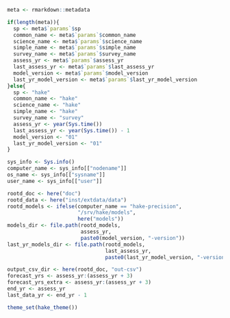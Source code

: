 ```r

meta <- rmarkdown::metadata

if(length(meta)){
  sp <- meta$`params`$sp
  common_name <- meta$`params`$common_name
  science_name <- meta$`params`$science_name
  simple_name <- meta$`params`$simple_name
  survey_name <- meta$`params`$survey_name
  assess_yr <- meta$`params`$assess_yr
  last_assess_yr <- meta$`params`$last_assess_yr
  model_version <- meta$`params`$model_version
  last_yr_model_version <- meta$`params`$last_yr_model_version
}else{
  sp <- "hake"
  common_name <- "hake"
  science_name <- "hake"
  simple_name <- "hake"
  survey_name <- "survey"
  assess_yr <- year(Sys.time())
  last_assess_yr <- year(Sys.time()) - 1
  model_version <- "01"
  last_yr_model_version <- "01"
}

sys_info <- Sys.info()
computer_name <- sys_info[["nodename"]]
os_name <- sys_info[["sysname"]]
user_name <- sys_info[["user"]]

rootd_doc <- here("doc")
rootd_data <- here("inst/extdata/data")
rootd_models <- ifelse(computer_name == "hake-precision",
                       "/srv/hake/models",
                       here("models"))
models_dir <- file.path(rootd_models,
                        assess_yr,
                        paste0(model_version, "-version"))
last_yr_models_dir <- file.path(rootd_models,
                                last_assess_yr,
                                paste0(last_yr_model_version, "-version"))

output_csv_dir <- here(rootd_doc, "out-csv")
forecast_yrs <- assess_yr:(assess_yr + 3)
forecast_yrs_extra <- assess_yr:(assess_yr + 3)
end_yr <- assess_yr
last_data_yr <- end_yr - 1

theme_set(hake_theme())
```
